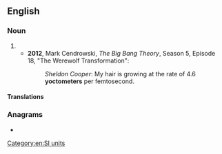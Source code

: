 {{also|yocto-meter}}
==English==

===Noun===
{{en-noun}}

# {{alternative spelling of|yoctometre|from=US|lang=en}}
#* '''2012''', Mark Cendrowski, ''The Big Bang Theory'', Season 5, Episode 18, "The Werewolf Transformation":
#*: ''Sheldon Cooper'': My hair is growing at the rate of 4.6 '''yoctometers''' per femtosecond.

====Translations====
{{trans-see|yoctometre}}

===Anagrams===
* {{anagrams|en|yocto-metre|yoctometre}}

[[Category:en:SI units]]
